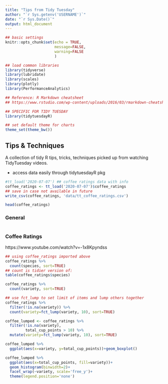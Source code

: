 ```yaml
---
title: "Tips from Tidy Tuesday"
author: "`r Sys.getenv('USERNAME')`"
date: "`r Sys.Date()`"
output: html_document
---
```


```r
## basic settings
knitr::opts_chunk$set(echo = TRUE,
                      message=FALSE,
                      warning=FALSE
                      )

## load common libraries
library(tidyverse)
library(lubridate)
library(scales)
library(plotly)
library(PerformanceAnalytics)

## Reference: R Markdown cheatsheet
## https://www.rstudio.com/wp-content/uploads/2016/03/rmarkdown-cheatsheet-2.0.pdf

## SPECIFIC FOR TIDY TUESDAY
library(tidytuesdayR)

## set default theme for charts
theme_set(theme_bw())

```

## Tips & Techniques {.tabset}

A collection of tidy R tips, tricks, techniques picked up from watching TidyTuesday videos.

* access data easily through tidytuesdayR pkg

```r
#tt_load('2020-07-07') ## coffee ratings data with info
coffee_ratings <- tt_load('2020-07-07')$coffee_ratings
## save in case not available in future
write_csv(coffee_ratings, 'data/tt_coffee_ratings.csv')

head(coffee_ratings)
```



### General

```r

```


### Coffee Ratings

https://www.youtube.com/watch?v=-1x8Kpyndss

```r
## using coffee_ratings imported above
coffee_ratings %>%
  count(species, sort=TRUE)
## count is tidier version of:
table(coffee_ratings$species)

coffee_ratings %>%
  count(variety, sort=TRUE)

## use fct_lump to set limit of items and lump others together
coffee_ratings %>%
  filter(!is.na(variety)) %>%
  count(variety=fct_lump(variety, 10), sort=TRUE)

coffee_lumped <- coffee_ratings %>%
  filter(!is.na(variety),
         total_cup_points > 10) %>%
  mutate(variety=fct_lump(variety, 10), sort=TRUE)

coffee_lumped %>%
  ggplot(aes(x=variety, y=total_cup_points))+geom_boxplot()

coffee_lumped %>%
  ggplot(aes(x=total_cup_points, fill=variety))+
  geom_histogram(binwidth=2)+
  facet_wrap(~variety, scale='free_y')+
  theme(legend.position='none')
```

